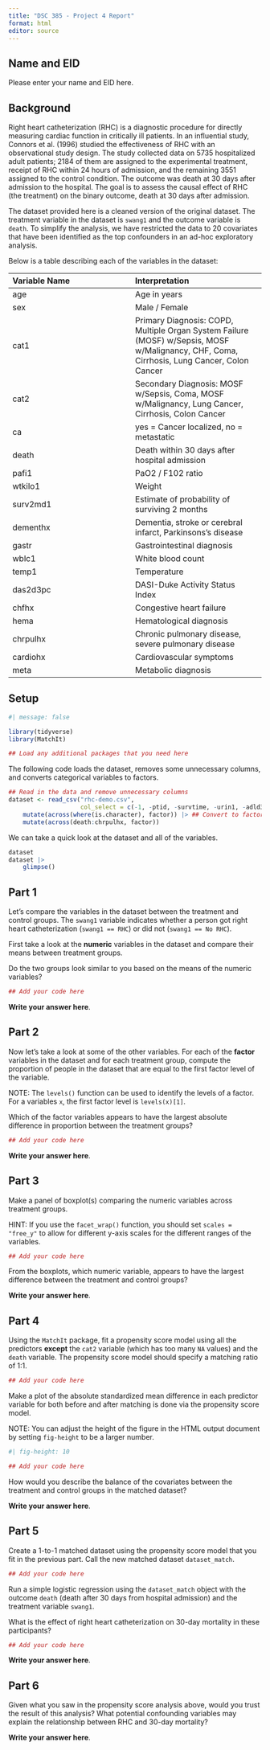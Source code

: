```yaml
---
title: "DSC 385 - Project 4 Report"
format: html
editor: source
---
```



## Name and EID

Please enter your name and EID here.

## Background

Right heart catheterization (RHC) is a diagnostic procedure for directly measuring cardiac function in critically ill patients. In an influential study, Connors et al. (1996) studied the effectiveness of RHC with an observational study design. The study collected data on 5735 hospitalized adult patients; 2184 of them are assigned to the experimental treatment, receipt of RHC within 24 hours of admission, and the remaining 3551 assigned to the control condition. The outcome was death at 30 days after admission to the hospital. The goal is to assess the causal effect of RHC (the treatment) on the binary outcome, death at 30 days after admission.

The dataset provided here is a cleaned version of the original dataset. The treatment variable in the dataset is `swang1` and the outcome variable is `death`. To simplify the analysis, we have restricted the data to 20 covariates that have been identified as the top confounders in an ad-hoc exploratory analysis.

Below is a table describing each of the variables in the dataset:

| Variable Name | Interpretation |
|:--------------|:---------------|
| age | Age in years |
| sex | Male / Female | 
| cat1 | Primary Diagnosis: COPD, Multiple Organ System Failure (MOSF) w/Sepsis, MOSF w/Malignancy, CHF, Coma, Cirrhosis, Lung Cancer, Colon Cancer |
| cat2 | Secondary Diagnosis: MOSF w/Sepsis, Coma, MOSF w/Malignancy, Lung Cancer, Cirrhosis, Colon Cancer |
| ca | yes = Cancer localized, no = metastatic |
| death | Death within 30 days after hospital admission |
| pafi1 | PaO2 / F102 ratio |
| wtkilo1 | Weight |
| surv2md1 | Estimate of probability of surviving 2 months |
| dementhx | Dementia, stroke or cerebral infarct, Parkinsons's disease |
| gastr | Gastrointestinal diagnosis |
| wblc1 | White blood count |
| temp1| Temperature|
|das2d3pc | DASI-Duke Activity Status Index |
| chfhx | Congestive heart failure |
| hema | Hematological diagnosis |
| chrpulhx | Chronic pulmonary disease, severe pulmonary disease |
| cardiohx | Cardiovascular symptoms |
| meta | Metabolic diagnosis|


## Setup

```r
#| message: false

library(tidyverse)
library(MatchIt)

## Load any additional packages that you need here

```


The following code loads the dataset, removes some unnecessary columns, and converts categorical variables to factors.

```r
## Read in the data and remove unnecessary columns
dataset <- read_csv("rhc-demo.csv",
                    col_select = c(-1, -ptid, -survtime, -urin1, -adld3p)) |>
    mutate(across(where(is.character), factor)) |> ## Convert to factors
    mutate(across(death:chrpulhx, factor))
```

We can take a quick look at the dataset and all of the variables.

```r
dataset
dataset |>
    glimpse()
```


## Part 1

Let's compare the variables in the dataset between the treatment and control groups. The `swang1` variable indicates whether a person got right heart catheterization (`swang1 == RHC`) or did not (`swang1 == No RHC`). 

First take a look at the **numeric** variables in the dataset and compare their means between treatment groups. 

Do the two groups look similar to you based on the means of the numeric variables?

```r
## Add your code here

```

**Write your answer here**.


## Part 2

Now let's take a look at some of the other variables. For each of the **factor** variables in the dataset and for each treatment group, compute the proportion of people in the dataset that are equal to the first factor level of the variable. 

NOTE: The `levels()` function can be used to identify the levels of a factor. For a variables `x`, the first factor level is `levels(x)[1]`.

Which of the factor variables appears to have the largest absolute difference in proportion between the treatment groups?

```r
## Add your code here

```


**Write your answer here**.



## Part 3

Make a panel of boxplot(s) comparing the numeric variables across treatment groups. 

HINT: If you use the `facet_wrap()` function, you should set `scales = "free_y"` to allow for different y-axis scales for the different ranges of the variables.


```r
## Add your code here

```

From the boxplots, which numeric variable, appears to have the largest difference between the treatment and control groups?

**Write your answer here**.


## Part 4

Using the `MatchIt` package, fit a propensity score model using all the predictors **except** the `cat2` variable (which has too many `NA` values) and the `death` variable. The propensity score model should specify a matching ratio of 1:1.

```r
## Add your code here

```


Make a plot of the absolute standardized mean difference in each predictor variable for both before and after matching is done via the propensity score model. 

NOTE: You can adjust the height of the figure in the HTML output document by setting `fig-height` to be a larger number.

```r
#| fig-height: 10

## Add your code here

```

How would you describe the balance of the covariates between the treatment and control groups in the matched dataset?

**Write your answer here**.



## Part 5

Create a 1-to-1 matched dataset using the propensity score model that you fit in the previous part. Call the new matched dataset `dataset_match`.

```r
## Add your code here

```

Run a simple logistic regression using the `dataset_match` object with the outcome `death` (death after 30 days from hospital admission) and the treatment variable `swang1`.

What is the effect of right heart catheterization on 30-day mortality in these participants? 

```r
## Add your code here

```

**Write your answer here**.


## Part 6

Given what you saw in the propensity score analysis above, would you trust the result of this analysis? What potential confounding variables may explain the relationship between RHC and 30-day mortality?


**Write your answer here**.
